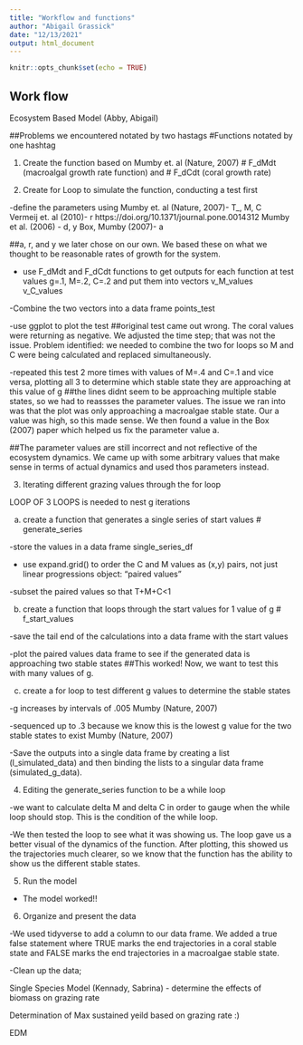 ```yaml
---
title: "Workflow and functions"
author: "Abigail Grassick"
date: "12/13/2021"
output: html_document
---
```


```r
knitr::opts_chunk$set(echo = TRUE)
```

## Work flow
Ecosystem Based Model (Abby, Abigail)

##Problems we encountered notated by two hastags
#Functions notated by one hashtag


1. Create the function based on 
  Mumby et. al (Nature, 2007)
#    F_dMdt (macroalgal growth rate function) and 
#    F_dCdt (coral growth rate)
  
2. Create for Loop to simulate the function, conducting a test first

  -define the parameters using 
    Mumby et. al (Nature, 2007)- T_, M, C  
    Vermeij et. al (2010)- r https://doi.org/10.1371/journal.pone.0014312 
    Mumby et al. (2006) - d, y
    Box, Mumby (2007)- a
    
##a, r, and y we later chose on our own. We based these on what we thought to be reasonable rates of growth for the system.    
    
  - use F_dMdt and F_dCdt functions to get outputs for each function at test values g=.1, M=.2, C=.2 and put them into vectors
    v_M_values
    v_C_values
    
  -Combine the two vectors into a data frame
    points_test
  
  -use ggplot to plot the test
##original test came out wrong. The coral values were returning as negative. 
  We adjusted the time step; that was not the issue. 
  Problem identified: we needed to combine the two for loops so M and C were being calculated   and replaced simultaneously. 
  
  -repeated this test 2 more times with values of M=.4 and C=.1 and vice versa, plotting all 3 to determine which stable state they are approaching at this  value of g
##the lines didnt seem to be approaching multiple stable states, so we had to reassses the parameter values. The issue we ran into was that the plot was     only approaching a macroalgae stable state. Our a value was high, so this made sense. We then found a value in the Box (2007) paper which helped us fix    the parameter value a.   

##The parameter values are still incorrect and not reflective of the ecosystem dynamics. We came up with some arbitrary values that make sense in terms of actual dynamics and used thos parameters instead. 
  
  
3. Iterating different grazing values through the for loop
  
  LOOP OF 3 LOOPS is needed to nest g iterations
  
  a. create a function that generates a single series of start values
#    generate_series
    
  -store the values in a data frame 
    single_series_df
  
  - use expand.grid() to order the C and M values as (x,y) pairs, not just linear progressions
    object: "paired values"
  
  -subset the paired values so that T+M+C<1
  
  b. create a function that loops through the start values for 1 value of g
#    f_start_values

  -save the tail end of the calculations into a data frame with the start values
   
  -plot the paired values data frame to see if the generated data is approaching two stable states
##This worked! Now, we want to test this with many values of g. 
  
  c. create a for loop to test different g values to determine the stable states 
    
  -g increases by intervals of .005 
  Mumby (Nature, 2007)
  
  -sequenced up to .3 because we know this is the lowest g value for the two stable states to exist
   Mumby (Nature, 2007)

  -Save the outputs into a single data frame by creating a list (l_simulated_data) and then binding the lists to a singular data frame (simulated_g_data).
  
4. Editing the generate_series function to be a while loop
  
  -we want to calculate delta M and delta C in order to gauge when the while loop should stop. This is the condition of the while loop. 
  
  -We then tested the loop to see what it was showing us. The loop gave us a better visual of the dynamics of the function. After plotting, this showed us the trajectories much clearer, so we know that the function has the ability to show us the different stable states. 
  
5. Run the model

  - The model worked!!
  
6. Organize and present the data 

  -We used tidyverse to add a column to our data frame. We added a true false statement where TRUE marks the end trajectories in a coral stable state and FALSE marks the end trajectories in a macroalgae stable state. 
  
  -Clean up the data;
    

  

Single Species Model (Kennady, Sabrina)
- determine the effects of biomass on grazing rate

Determination of Max sustained yeild based on grazing rate :) 

EDM
